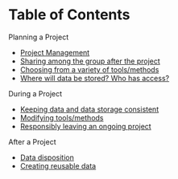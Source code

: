 # Table of Contents {.unnumbered #main}

Planning a Project

-   [Project Management](#managment)
-   [Sharing among the group after the project](#sharing)
-   [Choosing from a variety of tools/methods](#tools)
-   [Where will data be stored?  Who has access?](#data1)

During a Project

-   [Keeping data and data storage consistent](#data2)
-   [Modifying tools/methods](#modify)
-   [Responsibly leaving an ongoing project](#leave)

After a Project

-   [Data disposition](#data3)
-   [Creating reusable data](#data4)
